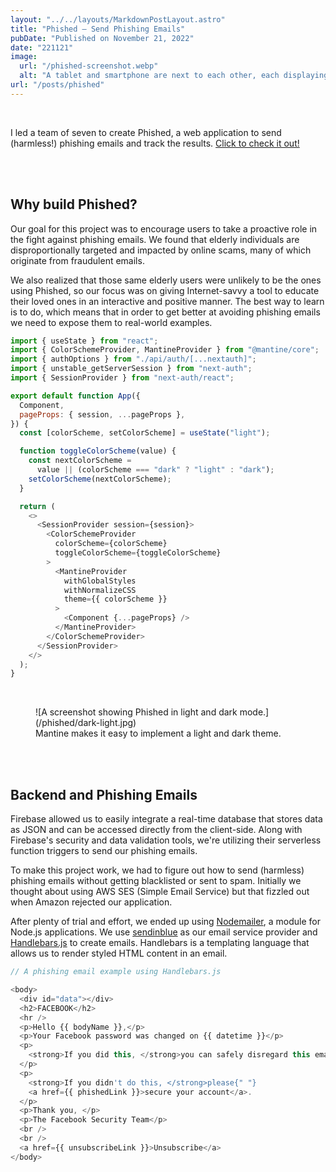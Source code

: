 ```yaml
---
layout: "../../layouts/MarkdownPostLayout.astro"
title: "Phished – Send Phishing Emails"
pubDate: "Published on November 21, 2022"
date: "221121"
image:
  url: "/phished-screenshot.webp"
  alt: "A tablet and smartphone are next to each other, each displaying a screenshot from the Phished website. The Phished logo, a fish with an envelope for a body, is displayed on the right with the Phished wordmark."
url: "/posts/phished"
---
```



<Technologies
  emoji="📟"
  type="tech"
  string="Next.js, Firebase, Nodemailer, NextAuth, Mantine,
  Handlebars.js, Chart.js"
/>

<br />

I led a team of seven to create Phished, a web application to send (harmless!) phishing emails and track the results. [Click to check it out!](https://phished.up.railway.app/)

<br />
<br />

## Why build Phished?

Our goal for this project was to encourage users to take a proactive role in the fight against phishing emails. We found that elderly individuals are disproportionally targeted and impacted by online scams, many of which originate from fraudulent emails.

We also realized that those same elderly users were unlikely to be the ones using Phished, so our focus was on giving Internet-savvy a tool to educate their loved ones in an interactive and positive manner. The best way to learn is to do, which means that in order to get better at avoiding phishing emails we need to expose them to real-world examples.

```js
import { useState } from "react";
import { ColorSchemeProvider, MantineProvider } from "@mantine/core";
import { authOptions } from "./api/auth/[...nextauth]";
import { unstable_getServerSession } from "next-auth";
import { SessionProvider } from "next-auth/react";

export default function App({
  Component,
  pageProps: { session, ...pageProps },
}) {
  const [colorScheme, setColorScheme] = useState("light");

  function toggleColorScheme(value) {
    const nextColorScheme =
      value || (colorScheme === "dark" ? "light" : "dark");
    setColorScheme(nextColorScheme);
  }

  return (
    <>
      <SessionProvider session={session}>
        <ColorSchemeProvider
          colorScheme={colorScheme}
          toggleColorScheme={toggleColorScheme}
        >
          <MantineProvider
            withGlobalStyles
            withNormalizeCSS
            theme={{ colorScheme }}
          >
            <Component {...pageProps} />
          </MantineProvider>
        </ColorSchemeProvider>
      </SessionProvider>
    </>
  );
}
```

<br />

<figure>
  ![A screenshot showing Phished in light and dark
  mode.](/phished/dark-light.jpg)
  <figcaption>
    Mantine makes it easy to implement a light and dark theme.
  </figcaption>
</figure>

<br />
<br />

## Backend and Phishing Emails

Firebase allowed us to easily integrate a real-time database that stores data as JSON and can be accessed directly from the client-side. Along with Firebase's security and data validation tools, we're utilizing their serverless function triggers to send our phishing emails.

To make this project work, we had to figure out how to send (harmless) phishing emails without getting blacklisted or sent to spam. Initially we thought about using AWS SES (Simple Email Service) but that fizzled out when Amazon rejected our application.

After plenty of trial and effort, we ended up using [Nodemailer](https://nodemailer.com/about/), a module for Node.js applications. We use [sendinblue](https://www.sendinblue.com/) as our email service provider and [Handlebars.js](https://handlebarsjs.com/) to create emails. Handlebars is a templating language that allows us to render styled HTML content in an email.

```js
// A phishing email example using Handlebars.js

<body>
  <div id="data"></div>
  <h2>FACEBOOK</h2>
  <hr />
  <p>Hello {{ bodyName }},</p>
  <p>Your Facebook password was changed on {{ datetime }}</p>
  <p>
    <strong>If you did this, </strong>you can safely disregard this email.
  </p>
  <p>
    <strong>If you didn't do this, </strong>please{" "}
    <a href={{ phishedLink }}>secure your account</a>.
  </p>
  <p>Thank you, </p>
  <p>The Facebook Security Team</p>
  <br />
  <br />
  <a href={{ unsubscribeLink }}>Unsubscribe</a>
</body>
```
